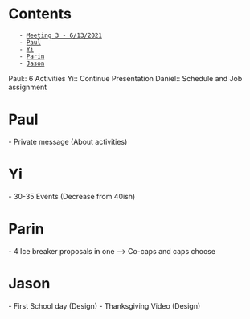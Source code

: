 = Contents =
    - [[#Meeting 3 - 6/13/2021|Meeting 3 - 6/13/2021]]
    - [[#Paul|Paul]]
    - [[#Yi|Yi]]
    - [[#Parin|Parin]]
    - [[#Jason|Jason]]

Paul:: 6 Activities
Yi:: Continue Presentation
Daniel:: Schedule and Job assignment

= Paul =
- Private message (About activities)

= Yi =
- 30-35 Events (Decrease from 40ish)

= Parin =
- 4 Ice breaker proposals in one --> Co-caps and caps choose

= Jason =
- First School day (Design)
- Thanksgiving Video (Design)
